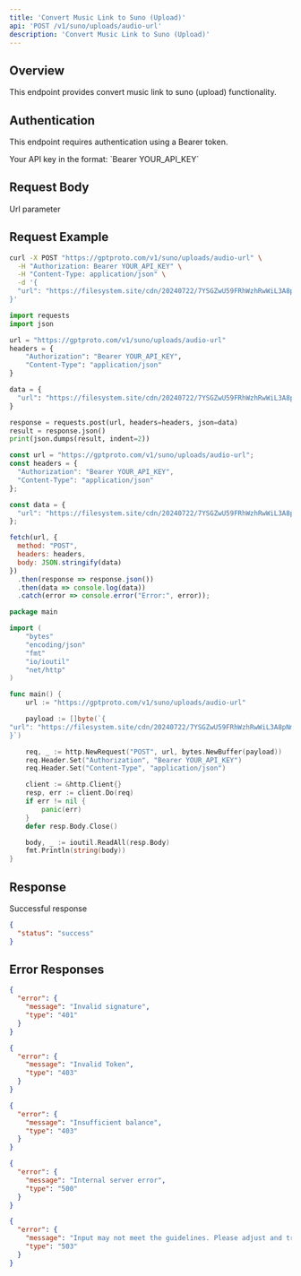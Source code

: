 ```yaml
---
title: 'Convert Music Link to Suno (Upload)'
api: 'POST /v1/suno/uploads/audio-url'
description: 'Convert Music Link to Suno (Upload)'
---
```


## Overview

This endpoint provides convert music link to suno (upload) functionality.

## Authentication

This endpoint requires authentication using a Bearer token.

<ParamField header="Authorization" type="string" required default="sk-***********">
  Your API key in the format: `Bearer YOUR_API_KEY`
</ParamField>

## Request Body

<ParamField body="url" type="string"  default="https://filesystem.site/cdn/20240722/7YSGZwU59FRhWzhRwWiL3A8pNmcJHC.mp3">
  Url parameter
</ParamField>

## Request Example

<CodeGroup>

```bash cURL
curl -X POST "https://gptproto.com/v1/suno/uploads/audio-url" \
  -H "Authorization: Bearer YOUR_API_KEY" \
  -H "Content-Type: application/json" \
  -d '{
  "url": "https://filesystem.site/cdn/20240722/7YSGZwU59FRhWzhRwWiL3A8pNmcJHC.mp3"
}'
```

```python Python
import requests
import json

url = "https://gptproto.com/v1/suno/uploads/audio-url"
headers = {
    "Authorization": "Bearer YOUR_API_KEY",
    "Content-Type": "application/json"
}

data = {
  "url": "https://filesystem.site/cdn/20240722/7YSGZwU59FRhWzhRwWiL3A8pNmcJHC.mp3"
}

response = requests.post(url, headers=headers, json=data)
result = response.json()
print(json.dumps(result, indent=2))
```

```javascript JavaScript
const url = "https://gptproto.com/v1/suno/uploads/audio-url";
const headers = {
  "Authorization": "Bearer YOUR_API_KEY",
  "Content-Type": "application/json"
};

const data = {
  "url": "https://filesystem.site/cdn/20240722/7YSGZwU59FRhWzhRwWiL3A8pNmcJHC.mp3"
};

fetch(url, {
  method: "POST",
  headers: headers,
  body: JSON.stringify(data)
})
  .then(response => response.json())
  .then(data => console.log(data))
  .catch(error => console.error("Error:", error));
```

```go Go
package main

import (
    "bytes"
    "encoding/json"
    "fmt"
    "io/ioutil"
    "net/http"
)

func main() {
    url := "https://gptproto.com/v1/suno/uploads/audio-url"

    payload := []byte(`{
"url": "https://filesystem.site/cdn/20240722/7YSGZwU59FRhWzhRwWiL3A8pNmcJHC.mp3"
}`)

    req, _ := http.NewRequest("POST", url, bytes.NewBuffer(payload))
    req.Header.Set("Authorization", "Bearer YOUR_API_KEY")
    req.Header.Set("Content-Type", "application/json")

    client := &http.Client{}
    resp, err := client.Do(req)
    if err != nil {
        panic(err)
    }
    defer resp.Body.Close()

    body, _ := ioutil.ReadAll(resp.Body)
    fmt.Println(string(body))
}
```

</CodeGroup>

## Response

<ResponseField name="Success" type="200">
  Successful response

```json
{
  "status": "success"
}
```
</ResponseField>

## Error Responses

<ResponseExample>

```json 401 - Invalid signature
{
  "error": {
    "message": "Invalid signature",
    "type": "401"
  }
}
```

```json 403 - Invalid Token
{
  "error": {
    "message": "Invalid Token",
    "type": "403"
  }
}
```

```json 403 - Insufficient balance
{
  "error": {
    "message": "Insufficient balance",
    "type": "403"
  }
}
```

```json 500 - Internal server error
{
  "error": {
    "message": "Internal server error",
    "type": "500"
  }
}
```

```json 503 - Content policy violation
{
  "error": {
    "message": "Input may not meet the guidelines. Please adjust and try again.",
    "type": "503"
  }
}
```

</ResponseExample>

